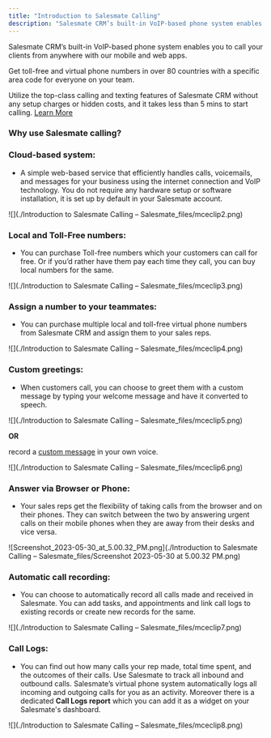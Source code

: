 ```yaml
---
title: "Introduction to Salesmate Calling"
description: "Salesmate CRM’s built-in VoIP-based phone system enables you to call your clients from anywhere with our mobile and web apps...."
---
```


Salesmate CRM’s built-in VoIP-based phone system enables you to call your clients from anywhere with our mobile and web apps.

Get toll-free and virtual phone numbers in over 80 countries with a specific area code for everyone on your team.

Utilize the top-class calling and texting features of Salesmate CRM without any setup charges or hidden costs, and it takes less than 5 mins to start calling. [Learn More](https://support.salesmate.io/hc/en-us/articles/360004733011-How-do-you-enable-the-calling-app)

### Why use Salesmate calling?

### Cloud-based system:

*   A simple web-based service that efficiently handles calls, voicemails, and messages for your business using the internet connection and VoIP technology. You do not require any hardware setup or software installation, it is set up by default in your Salesmate account.

![](./Introduction to Salesmate Calling – Salesmate_files/mceclip2.png)

### Local and Toll-Free numbers:

*   You can purchase Toll-free numbers which your customers can call for free. Or if you’d rather have them pay each time they call, you can buy local numbers for the same.  
    

![](./Introduction to Salesmate Calling – Salesmate_files/mceclip3.png)

### Assign a number to your teammates:  

*   You can purchase multiple local and toll-free virtual phone numbers from Salesmate CRM and assign them to your sales reps.

![](./Introduction to Salesmate Calling – Salesmate_files/mceclip4.png)

### Custom greetings:

*   When customers call, you can choose to greet them with a custom message by typing your welcome message and have it converted to speech.

![](./Introduction to Salesmate Calling – Salesmate_files/mceclip5.png)

**OR**

record a [custom message](https://support.salesmate.io/hc/en-us/articles/360004733311-How-can-I-change-my-phone-number-settings-) in your own voice.

![](./Introduction to Salesmate Calling – Salesmate_files/mceclip6.png)

### Answer via Browser or Phone:

*   Your sales reps get the flexibility of taking calls from the browser and on their phones. They can switch between the two by answering urgent calls on their mobile phones when they are away from their desks and vice versa.

![Screenshot_2023-05-30_at_5.00.32_PM.png](./Introduction to Salesmate Calling – Salesmate_files/Screenshot 2023-05-30 at 5.00.32 PM.png)

### Automatic call recording:

*   You can choose to automatically record all calls made and received in Salesmate. You can add tasks, and appointments and link call logs to existing records or create new records for the same.

![](./Introduction to Salesmate Calling – Salesmate_files/mceclip7.png)

### Call Logs:  

*   You can find out how many calls your rep made, total time spent, and the outcomes of their calls. Use Salesmate to track all inbound and outbound calls. Salesmate’s virtual phone system automatically logs all incoming and outgoing calls for you as an activity. Moreover there is a dedicated **Call Logs report** which you can add it as a widget on your Salesmate's dashboard.

![](./Introduction to Salesmate Calling – Salesmate_files/mceclip8.png)